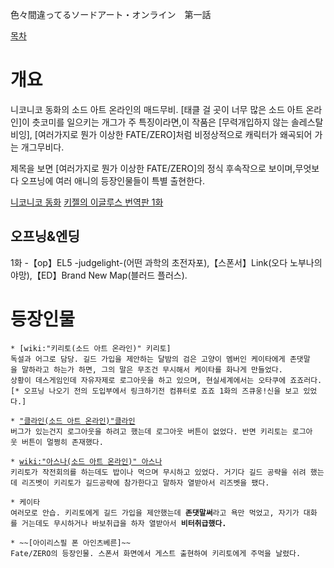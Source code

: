 色々間違ってるソードアート・オンライン　第一話

[[목차]]

= 개요 =
니코니코 동화의 소드 아트 온라인의 매드무비. [태클 걸 곳이 너무 많은 소드 아트 온라인]이 츳코미를 일으키는 개그가 주 특징이라면,이 작품은 [무력개입하지 않는 솔레스탈 비잉], [여러가지로 뭔가 이상한 FATE/ZERO]처럼 비정상적으로 캐릭터가 왜곡되어 가는 개그무비다.

제목을 보면 [여러가지로 뭔가 이상한 FATE/ZERO]의 정식 후속작으로 보이며,무엇보다 오프닝에 여러 애니의 등장인물들이 특별 출현한다.

[http://www.nicovideo.jp/tag/%E8%89%B2%E3%80%85%E9%96%93%E9%81%95%E3%81%A3%E3%81%A6%E3%82%8BSAO%E3%82%B7%E3%83%AA%E3%83%BC%E3%82%BA 니코니코 동화]
[http://kizel.egloos.com/2975954 키젤의 이글루스 번역판 1화]

== 오프닝&엔딩 ==
1화 -【op】EL5 -judgelight-(어떤 과학의 초전자포),【스폰서】Link(오다 노부나의 야망),【ED】Brand New Map(블러드 플러스).

= 등장인물 =
 * [wiki:"키리토(소드 아트 온라인)" 키리토]
 독설과 어그로 담당. 길드 가입을 제안하는 달밤의 검은 고양이 멤버인 케이타에게 존댓말을 말하라고 하는가 하면, 그의 말은 무조건 무시해서 케이타를 화나게 만들었다.
 상황이 데스게임인데 자유자제로 로그아웃을 하고 있으며, 현실세계에서는 오타쿠에 죠죠러다.[* 오프닝 나오기 전의 도입부에서 링크하기전 컴퓨터로 죠죠 1화의 즈큐웅!신을 보고 있었다.]

 * [["클라인(소드 아트 온라인)"클라인]]
 버그가 있는건지 로그아웃을 하려고 했는데 로그아웃 버튼이 없었다. 반면 키리토는 로그아웃 버튼이 멀쩡히 존재했다.

 * [[wiki:"아스나(소드 아트 온라인)" 아스나]]
 키리토가 작전회의를 하는데도 밥이나 먹으며 무시하고 있었다. 거기다 길드 공략을 쉬려 했는데 리즈벳이 키리토가 길드공략에 참가한다고 말하자 열받아서 리즈벳을 팼다.

 * 케이타
 여러모로 안습. 키리토에게 길드 가입을 제안했는데 '''존댓말써'''라고 욕만 먹었고, 자기가 대화를 거는데도 무시하거나 바보취급을 하자 열받아서 '''비터취급했다.'''

 * ~~[아이리스필 폰 아인츠베른]~~
 Fate/ZERO의 등장인물. 스폰서 화면에서 게스트 출현하여 키리토에게 주먹을 날렸다.
